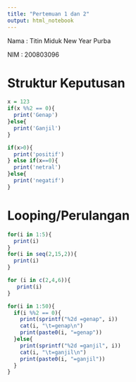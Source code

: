 ---
title: "Pertemuan 1 dan 2"
output: html_notebook
---

Nama : Titin Miduk New Year Purba

NIM : 200803096

# Struktur Keputusan
```{r}
x = 123
if(x %%2 == 0){
  print('Genap')
}else{
  print('Ganjil')
}

if(x>0){
  print('positif')
} else if(x==0){
  print('netral')
}else{
  print('negatif')
}
``` 

# Looping/Perulangan
```{r}
for(i in 1:5){
  print(i)
}
for(i in seq(2,15,2)){
  print(i)
}

for (i in c(2,4,6)){
   print(i)
} 
```
```{r}
for(i in 1:50){
  if(i %%2 == 0){
    print(sprintf("%2d =genap", i))
    cat(i, "\t=genap\n")
    print(paste0(i, "=genap"))
  }else{
    print(sprintf("%2d =ganjil", i))
    cat(i, "\t=ganjil\n")
    print(paste0(i, "=ganjil"))
  }
}
```



